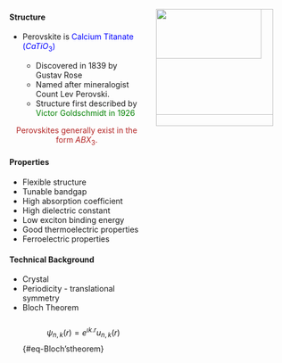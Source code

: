 

:::: {.columns}

::: {.column width="50%"}

:::{.panel-tabset}

#### Structure

- Perovskite is <span style= "color:Blue"> Calcium Titanate $(CaTiO_3)$ </span>

    - Discovered in 1839 by Gustav Rose 
    - Named after mineralogist Count Lev Perovski.
    - Structure first described by  <span style="color:Green"> Victor Goldschmidt in 1926 </span>


<div style="color:FireBrick; text-align:center">

Perovskites generally exist in the form $ABX_3$.

</div>

#### Properties
- Flexible structure
- Tunable bandgap
- High absorption coefficient
- High dielectric constant
- Low exciton binding energy
- Good thermoelectric properties
- Ferroelectric properties

<!-- <div style="color:FireBrick; text-align:center">

Undesirable phase transitions at room temperature affecting their stability

</div> -->


#### Technical Background

- Crystal
- Periodicity - translational symmetry
- Bloch Theorem
\
\
$$
\psi_{n,k}(r) = e^{\iota k.r} u_{n,k}(r)
$${#eq-Bloch'stheorem}




:::

:::

::: {.column width="50%"} 

::: {style="position: relative; width: 15em; height: 15em;"}
![](_figs/perovskite.png){.fragment style="position: absolute; top: 0; left: 0; width: 95%; height: 65%;"}
![](_figs/refs.png){.fragment style="position: absolute; top: 0; left: 0; width: 100%; height: 100%;"}
![](_figs/Bloch.jpg){.fragment style="position: absolute; top: 0; left: 0; width: 100%; height: 95%;"}
:::

<!-- ![](_figs/perovskite.png){width=120%}

:::{.fragment .fade-in}
![](_figs/Bloch.jpg){width=120%}
::: -->

:::



:::
